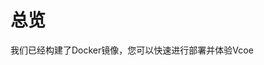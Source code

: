 
# 总览

我们已经构建了Docker镜像，您可以快速进行部署并体验Vcoe

<Container>
    <MyLinkCard
        href="/doc/deploy/local_docker"
        title="本地部署"
        description="本地快速使用Docker镜像进行构建。"
    />
    <MyLinkCard
        href="/doc/deploy/docker_nginx"
        title="Docker + Nginx"
        description="使用我们提供的Docker镜像构建容器，并使用nginx进行服务器部署。"
    />
</Container>

<Container>
    <MyLinkCard
        href="/doc/deploy/docker_caddy"
        title="Docker + Caddy"
        description="使用我们提供的Docker镜像构建容器，并使用Caddy进行服务器部署。"
    />
    <MyLinkCard
        href="/doc/deploy/flex"
        title="灵活部署"
        description="从源码编译开始，一步一步进行部署，其中包含nginx/caddy, pm2, tls, turn ..."
    />
</Container>
